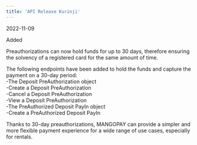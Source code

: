 ```yaml
---
title: 'API Release Kurinji'  
---
```

<span class="date">2022-11-09</span>  
  
  
<div class="pill pill-green">Added</div>  
  

Preauthorizations can now hold funds for up to 30 days, therefore ensuring the solvency of a registered card for the same amount of time.  

The following endpoints have been added to hold the funds and capture the payment on a 30-day period:  
-The Deposit PreAuthorization object  
-Create a Deposit PreAuthorization  
-Cancel a Deposit PreAuthorization  
-View a Deposit PreAuthorization  
-The PreAuthorized Deposit PayIn object  
-Create a PreAuthorized Deposit PayIn  

Thanks to 30-day preauthorizations, MANGOPAY can provide a simpler and more flexible payment experience for a wide range of use cases, especially for rentals.